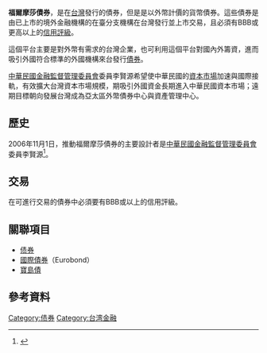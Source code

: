 {{Chinese|t=福爾摩莎債券|s=福尔摩莎债券|p=Fú'ĕrmósuō Zhàiquàn|w=Fu<sup>2</sup>-erh<sup>3</sup>-mo<sup>2</sup>-suo<sup>1</sup> Chai<sup>4</sup>-chüan<sup>4</sup>|showflag=p}}

'''福爾摩莎債券'''，是在[[台灣|台灣]]發行的債券，但是是以外幣計價的貨幣債券。這些債券是由已上市的境外金融機構的在臺分支機構在台灣發行並上市交易，且必須有BBB或更高以上的[[信用評級|信用評級]]。

這個平台主要是對外幣有需求的台灣企業，也可利用這個平台對國內外籌資，進而吸引外國符合標準的外國機構來台發行[[債券|債券]]。

[[中華民國金融監督管理委員會|中華民國金融監督管理委員會]]委員李賢源希望使中華民國的[[資本市場|資本市場]]加速與國際接軌，有效擴大台灣資本市場規模，期吸引外國資金長期進入中華民國資本市場；遠期目標朝向發展台灣成為亞太區外幣債券中心與資產管理中心。

== 歷史 ==
2006年11月1日，推動福爾摩莎債券的主要設計者是[[中華民國金融監督管理委員會|中華民國金融監督管理委員會]]委員李賢源<ref>{{Cite web |url=http://news.ltn.com.tw/news/business/paper/100195/print |title=福爾摩莎債券 正式掛牌 |access-date=2015-07-04 |archive-date=2015-07-05 |archive-url=https://web.archive.org/web/20150705144759/http://news.ltn.com.tw/news/business/paper/100195/print |dead-url=no }}</ref>。

==交易 ==

在可進行交易的債券中必須要有BBB或以上的信用評級。

== 關聯項目 ==
* [[债券|债券]]
* [[國際債券|國際債券]]（Eurobond）
* [[寶島債|寶島債]]

== 參考資料 ==
{{Reflist|2}}
[[Category:债券|Category:债券]]
[[Category:台湾金融|Category:台湾金融]]